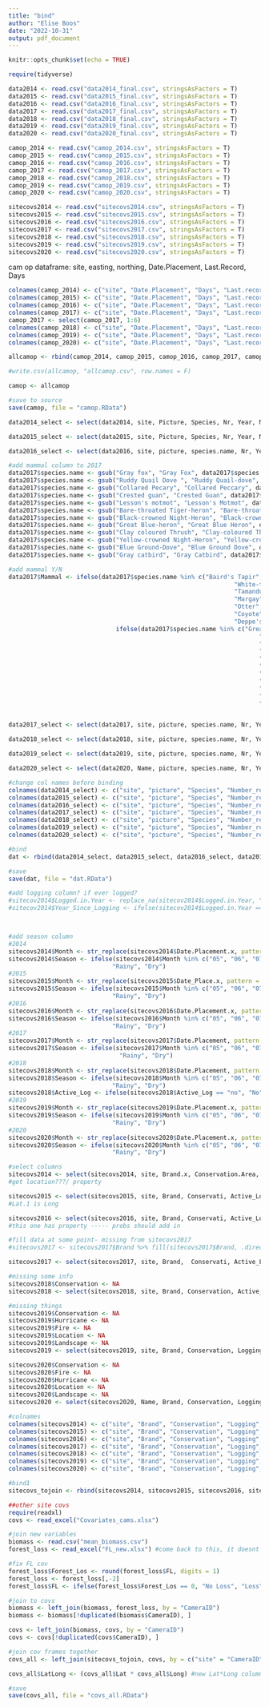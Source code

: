 ```yaml
---
title: "bind"
author: "Elise Boos"
date: "2022-10-31"
output: pdf_document
---
```


```r
knitr::opts_chunk$set(echo = TRUE)
```

```r
require(tidyverse)

data2014 <- read.csv("data2014_final.csv", stringsAsFactors = T)
data2015 <- read.csv("data2015_final.csv", stringsAsFactors = T)
data2016 <- read.csv("data2016_final.csv", stringsAsFactors = T)
data2017 <- read.csv("data2017_final.csv", stringsAsFactors = T)
data2018 <- read.csv("data2018_final.csv", stringsAsFactors = T)
data2019 <- read.csv("data2019_final.csv", stringsAsFactors = T)
data2020 <- read.csv("data2020_final.csv", stringsAsFactors = T)

camop_2014 <- read.csv("camop_2014.csv", stringsAsFactors = T)
camop_2015 <- read.csv("camop_2015.csv", stringsAsFactors = T)
camop_2016 <- read.csv("camop_2016.csv", stringsAsFactors = T)
camop_2017 <- read.csv("camop_2017.csv", stringsAsFactors = T)
camop_2018 <- read.csv("camop_2018.csv", stringsAsFactors = T)
camop_2019 <- read.csv("camop_2019.csv", stringsAsFactors = T)
camop_2020 <- read.csv("camop_2020.csv", stringsAsFactors = T)

sitecovs2014 <- read.csv("sitecovs2014.csv", stringsAsFactors = T)
sitecovs2015 <- read.csv("sitecovs2015.csv", stringsAsFactors = T)
sitecovs2016 <- read.csv("sitecovs2016.csv", stringsAsFactors = T)
sitecovs2017 <- read.csv("sitecovs2017.csv", stringsAsFactors = T)
sitecovs2018 <- read.csv("sitecovs2018.csv", stringsAsFactors = T)
sitecovs2019 <- read.csv("sitecovs2019.csv", stringsAsFactors = T)
sitecovs2020 <- read.csv("sitecovs2020.csv", stringsAsFactors = T)

```

cam op dataframe: site, easting, northing, Date.Placement, Last.Record, Days
```r
colnames(camop_2014) <- c("site", "Date.Placement", "Days", "Last.record", "Northing", "Easting")
colnames(camop_2015) <- c("site", "Date.Placement", "Days", "Last.record", "Northing", "Easting")
colnames(camop_2016) <- c("site", "Date.Placement", "Days", "Last.record", "Northing", "Easting")
colnames(camop_2017) <- c("site", "Date.Placement", "Days", "Last.record", "Northing", "Easting", "Logging")
camop_2017 <- select(camop_2017, 1:6)
colnames(camop_2018) <- c("site", "Date.Placement", "Days", "Last.record", "Northing", "Easting")
colnames(camop_2019) <- c("site", "Date.Placement", "Days", "Last.record", "Northing", "Easting")
colnames(camop_2020) <- c("site", "Date.Placement", "Days", "Last.record", "Northing", "Easting")

allcamop <- rbind(camop_2014, camop_2015, camop_2016, camop_2017, camop_2018, camop_2019, camop_2020)

#write.csv(allcamop, "allcamop.csv", row.names = F)

camop <- allcamop

#save to source
save(camop, file = "camop.RData")
```



```r

data2014_select <- select(data2014, site, Picture, Species, Nr, Year, Month, Day, Hour_exact, obsdate, Mammal, Easting.x, Northing.x, date_time_obs)

data2015_select <- select(data2015, site, Picture, Species, Nr, Year, Month, Day, Hour_exact, obsdate, Mammal, Easting.1, Northing.1, date_time_obs)

data2016_select <- select(data2016, site, picture, species.name, Nr, Year, Month, Day, Hour.Exact, obsdate, Mammal, Easting, Northing, date_time_obs)

#add mammal column to 2017
data2017$species.name <- gsub("Gray fox", "Gray Fox", data2017$species.name)
data2017$species.name <- gsub("Ruddy Quail Dove ", "Ruddy Quail-dove", data2017$species.name)
data2017$species.name <- gsub("Collared Pecary", "Collared Peccary", data2017$species.name)
data2017$species.name <- gsub("Crested guan", "Crested Guan", data2017$species.name)
data2017$species.name <- gsub("Lesson's motmot", "Lesson's Motmot", data2017$species.name)
data2017$species.name <- gsub("Bare-throated Tiger-heron", "Bare-throated Tiger Heron", data2017$species.name)
data2017$species.name <- gsub("Black-crowned Night-Heron", "Black-crowned Night Heron", data2017$species.name)
data2017$species.name <- gsub("Great Blue-heron", "Great Blue Heron", data2017$species.name)
data2017$species.name <- gsub("Clay coloured Thrush", "Clay-coloured Thrush", data2017$species.name)
data2017$species.name <- gsub("Yellow-crowned Night-Heron", "Yellow-crowned Night Heron", data2017$species.name)
data2017$species.name <- gsub("Blue Ground-Dove", "Blue Ground Dove", data2017$species.name)
data2017$species.name <- gsub("Gray catbird", "Gray Catbird", data2017$species.name)

#add mammal Y/N
data2017$Mammal <- ifelse(data2017$species.name %in% c("Baird's Tapir", "Puma", "Red Brocket Deer", "White-lipped Peccary", 
                                                               "White-tailed Deer", "Ocelot", "Agouti", "Gray Fox", 
                                                               "Tamandua", "White-nosed Coati", "Common Opossum", "Jaguar", 
                                                               "Margay", "Paca", "Tayra", "Racoon", "Striped Hog-nosed Skunk", 
                                                               "Otter", "Brown Four-eyed Opossum", "Nine-banded Armadillo", 
                                                               "Coyote", "Jaguarundi", "Rodent", "Social Flycatcher", "Squirrel", 
                                                               "Deppe's Squirrel"), "Yes",
                              ifelse(data2017$species.name %in% c("Great Curassow", "Ocellated Turkey", "Unknown", "Humans", 
                                                                      "Mottled Owl", "Neeltje", "Gray-headed Dove", "Chachalaca", 
                                                                      "Ruddy Quail-dove", "Black-faced Antthrush", "Scaled Pigeon", 
                                                                      "Collared Peccary", "Lesson's Motmot", "Wood Thrush", 
                                                                      "Boat-billed Heron", "Slaty-breasted Tinamou", "Bare-throated Tiger Heron", 
                                                                      "Black-crowned Night Heron", "Cane Toad", "Great Blue Heron", 
                                                                      "Great Tinamou", "Limpkin", "Agami Heron", "Clay-coloured Thrush", 
                                                                      "Yellow-crowned Night Heron", "Russet-naped Woodrail", "Bird", 
                                                                      "Blue Ground Dove", "Gray Catbird", "Gray-chested Dove", "Hawk", 
                                                                      "Northern Waterthrush", "Ornate Hawk-eagle", "Roadside Hawk", 
                                                                      "Little Tinamou", "Crested Guan"), "No", NA))


data2017_select <- select(data2017, site, picture, species.name, Nr, Year, Month, Day, Hour.Exact, obsdate, Mammal, Easting, Northing, date_time_obs)

data2018_select <- select(data2018, site, picture, species.name, Nr, Year, Month, Day, Hour.Exact, obsdate, Mammal, Easting.y, Northing.y, date_time_obs)

data2019_select <- select(data2019, site, picture, species.name, Nr, Year, Month, Day, Hour.Exact, obsdate, Mammal, Easting.y, Northing.y, date_time_obs)

data2020_select <- select(data2020, Name, picture, species.name, Nr, Year, Month, Day, Hour.Exact, obsdate, Mammal, Easting.x, Northing.x, date_time_obs)

#change col names before binding
colnames(data2014_select) <- c("site", "picture", "Species", "Number_recorded", "Year", "Month", "Day", "Hour", "obsdate", "Mammal", "Easting", "Northing", "date_time_obs")
colnames(data2015_select) <- c("site", "picture", "Species", "Number_recorded", "Year", "Month", "Day", "Hour", "obsdate", "Mammal", "Easting", "Northing", "date_time_obs")
colnames(data2016_select) <- c("site", "picture", "Species", "Number_recorded", "Year", "Month", "Day", "Hour", "obsdate", "Mammal", "Easting", "Northing", "date_time_obs")
colnames(data2017_select) <- c("site", "picture", "Species", "Number_recorded", "Year", "Month", "Day", "Hour", "obsdate", "Mammal", "Easting", "Northing", "date_time_obs")
colnames(data2018_select) <- c("site", "picture", "Species", "Number_recorded", "Year", "Month", "Day", "Hour", "obsdate", "Mammal", "Easting", "Northing", "date_time_obs")
colnames(data2019_select) <- c("site", "picture", "Species", "Number_recorded", "Year", "Month", "Day", "Hour", "obsdate", "Mammal", "Easting", "Northing", "date_time_obs")
colnames(data2020_select) <- c("site", "picture", "Species", "Number_recorded", "Year", "Month", "Day", "Hour", "obsdate", "Mammal", "Easting", "Northing", "date_time_obs")

#bind
dat <- rbind(data2014_select, data2015_select, data2016_select, data2017_select, data2018_select, data2019_select, data2020_select)

#save
save(dat, file = "dat.RData")
```



```r

#add logging column? if ever logged?
#sitecov2014$Logged.in.Year <- replace_na(sitecov2014$Logged.in.Year, "No") #na to No
#sitecov2014$Year_Since_Logging <- ifelse(sitecov2014$Logged.in.Year == "No", "No","Yes")



#add season column
#2014
sitecovs2014$Month <- str_replace(sitecovs2014$Date.Placement.x, pattern = ".*-([^-]*)-.*", replacement = "\\1")
sitecovs2014$Season <- ifelse(sitecovs2014$Month %in% c("05", "06", "07", "08", "09", "10"), 
                             "Rainy", "Dry")
#2015
sitecovs2015$Month <- str_replace(sitecovs2015$Date_Place.x, pattern = ".*-([^-]*)-.*", replacement = "\\1")
sitecovs2015$Season <- ifelse(sitecovs2015$Month %in% c("05", "06", "07", "08", "09", "10"), 
                             "Rainy", "Dry")
#2016
sitecovs2016$Month <- str_replace(sitecovs2016$Date.Placement.x, pattern = ".*-([^-]*)-.*", replacement = "\\1")
sitecovs2016$Season <- ifelse(sitecovs2016$Month %in% c("05", "06", "07", "08", "09", "10"), 
                             "Rainy", "Dry")
#2017
sitecovs2017$Month <- str_replace(sitecovs2017$Date.Placement, pattern = ".*-([^-]*)-.*", replacement = "\\1")
sitecovs2017$Season <- ifelse(sitecovs2017$Month %in% c("05", "06", "07", "08", "09", "10"), 
                               "Rainy", "Dry")
#2018
sitecovs2018$Month <- str_replace(sitecovs2018$Date.Placement, pattern = ".*-([^-]*)-.*", replacement = "\\1")
sitecovs2018$Season <- ifelse(sitecovs2018$Month %in% c("05", "06", "07", "08", "09", "10"), 
                             "Rainy", "Dry")
sitecovs2018$Active_Log <- ifelse(sitecovs2018$Active_Log == "no", "No", "Yes") #fix error
#2019
sitecovs2019$Month <- str_replace(sitecovs2019$Date.Placement.x, pattern = ".*-([^-]*)-.*", replacement = "\\1")
sitecovs2019$Season <- ifelse(sitecovs2019$Month %in% c("05", "06", "07", "08", "09", "10"), 
                             "Rainy", "Dry")
#2020
sitecovs2020$Month <- str_replace(sitecovs2020$Date.Placement.x, pattern = ".*-([^-]*)-.*", replacement = "\\1")
sitecovs2020$Season <- ifelse(sitecovs2020$Month %in% c("05", "06", "07", "08", "09", "10"), 
                             "Rainy", "Dry")

#select columns
sitecovs2014 <- select(sitecovs2014, site, Brand.x, Conservation.Area, Active.Logging, Hurricane.Damage, Fire.Damage, Location.descr., Landscape, Lat, Lon, Season)
#get location???/ property 

sitecovs2015 <- select(sitecovs2015, site, Brand, Conservati, Active_Log, Hurricane, Fire_Damag, Location_d, Landscape, Lat, Lat.1, Season)
#Lat.1 is Long

sitecovs2016 <- select(sitecovs2016, site, Brand, Conservati, Active_Log, Hurricane, Fire_Damag, Location_d, Landscape, Lat, Long, Season)
#this one has property ----- probs should add in 

#fill data at some point- missing from sitecovs2017
#sitecovs2017 <- sitecovs2017$Brand %>% fill(sitecovs2017$Brand, .direction = "down")

sitecovs2017 <- select(sitecovs2017, site, Brand,  Conservati, Active_Log, Hurricane, Fire_Damag, Location_d, Landscape, Lat, Long, Season)

#missing some info
sitecovs2018$Conservation <- NA
sitecovs2018 <- select(sitecovs2018, site, Brand, Conservation, Active_Log, Hurricane, Fire_Damag, Location_d, Landscape, Lat, Long, Season)

#missing things
sitecovs2019$Conservation <- NA
sitecovs2019$Hurricane <- NA
sitecovs2019$Fire <- NA
sitecovs2019$Location <- NA
sitecovs2019$Landscape <- NA
sitecovs2019 <- select(sitecovs2019, site, Brand, Conservation, Logging, Hurricane, Fire, Location, Landscape, Lat, Long, Season)

sitecovs2020$Conservation <- NA
sitecovs2020$Fire <- NA
sitecovs2020$Hurricane <- NA
sitecovs2020$Location <- NA
sitecovs2020$Landscape <- NA
sitecovs2020 <- select(sitecovs2020, Name, Brand, Conservation, Logging, Hurricane, Fire, Location, Landscape, Lat, Long, Season)

#colnames
colnames(sitecovs2014) <- c("site", "Brand", "Conservation", "Logging", "Hurricane", "Fire", "Location", "Landscape", "Lat", "Long", "Season")
colnames(sitecovs2015) <- c("site", "Brand", "Conservation", "Logging", "Hurricane", "Fire", "Location", "Landscape", "Lat", "Long", "Season")
colnames(sitecovs2016) <- c("site", "Brand", "Conservation", "Logging", "Hurricane", "Fire", "Location", "Landscape", "Lat", "Long", "Season")
colnames(sitecovs2017) <- c("site", "Brand", "Conservation", "Logging", "Hurricane", "Fire", "Location", "Landscape", "Lat", "Long", "Season")
colnames(sitecovs2018) <- c("site", "Brand", "Conservation", "Logging", "Hurricane", "Fire", "Location", "Landscape", "Lat", "Long", "Season")
colnames(sitecovs2019) <- c("site", "Brand", "Conservation", "Logging", "Hurricane", "Fire", "Location", "Landscape", "Lat", "Long", "Season")
colnames(sitecovs2020) <- c("site", "Brand", "Conservation", "Logging", "Hurricane", "Fire", "Location", "Landscape", "Lat", "Long", "Season")

#bind1
sitecovs_tojoin <- rbind(sitecovs2014, sitecovs2015, sitecovs2016, sitecovs2017, sitecovs2018, sitecovs2019, sitecovs2020)

##other site covs
require(readxl)
covs <- read_excel("Covariates_cams.xlsx")

#join new variables
biomass <- read.csv("mean_biomass.csv")
forest_loss <- read_excel("FL_new.xlsx") #come back to this, it doesnt seem right

#fix FL cov
forest_loss$Forest_Los <- round(forest_loss$FL, digits = 1)
forest_loss <- forest_loss[,-2]
forest_loss$FL <- ifelse(forest_loss$Forest_Los == 0, "No Loss", "Loss")

#join to covs
biomass <- left_join(biomass, forest_loss, by = "CameraID")
biomass <- biomass[!duplicated(biomass$CameraID), ]

covs <- left_join(biomass, covs, by = "CameraID")
covs <- covs[!duplicated(covs$CameraID), ]

#join cov frames together
covs_all <- left_join(sitecovs_tojoin, covs, by = c("site" = "CameraID"))

covs_all$LatLong <- (covs_all$Lat * covs_all$Long) #new Lat*Long column to account for autocorrelation

#save
save(covs_all, file = "covs_all.RData")
```